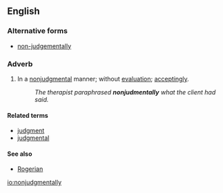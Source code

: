 ==English==

===Alternative forms===
* [[non-judgementally]]

===Adverb===
{{en-adv}}

# In a [[nonjudgmental]] manner; without [[evaluation]]; [[acceptingly]].
#: ''The therapist paraphrased '''nonjudmentally''' what the client had said.''

====Related terms====
* [[judgment]]
* [[judgmental]]

====See also====
* [[Rogerian]]

[[io:nonjudgmentally]]